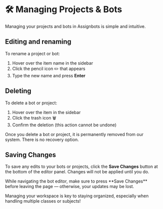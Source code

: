 # 🛠️ Managing Projects & Bots

Managing your projects and bots in Assignbots is simple and intuitive.

## Editing and renaming
To rename a project or bot:
1. Hover over the item name in the sidebar
2. Click the pencil icon ✏️ that appears
3. Type the new name and press **Enter**

## Deleting
To delete a bot or project:
1. Hover over the item in the sidebar
2. Click the trash icon 🗑️
3. Confirm the deletion (this action cannot be undone)

<Warning title="Data Deletion is Permanent">
    Once you delete a bot or project, it is permanently removed from our system. There is no recovery option.
</Warning>

## Saving Changes

To save any edits to your bots or projects, click the **Save Changes** button at the bottom of the editor panel. Changes will not be applied until you do.

<Tip title="Don't forget to save!">
    While navigating the bot editor, make sure to press **Save Changes** before leaving the page — otherwise, your updates may be lost.
</Tip>

Managing your workspace is key to staying organized, especially when handling multiple classes or subjects!